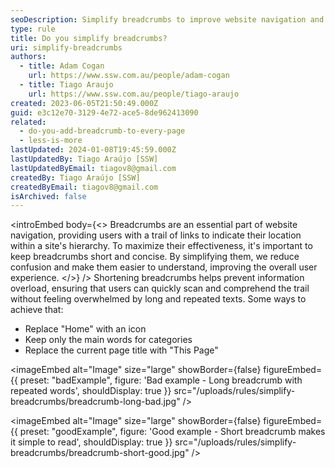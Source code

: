 ```yaml
---
seoDescription: Simplify breadcrumbs to improve website navigation and user experience by reducing information overload and emphasizing primary categories.
type: rule
title: Do you simplify breadcrumbs?
uri: simplify-breadcrumbs
authors:
  - title: Adam Cogan
    url: https://www.ssw.com.au/people/adam-cogan
  - title: Tiago Araujo
    url: https://www.ssw.com.au/people/tiago-araujo
created: 2023-06-05T21:50:49.000Z
guid: e3c12e70-3129-4e72-ace5-8de962413090
related:
  - do-you-add-breadcrumb-to-every-page
  - less-is-more
lastUpdated: 2024-01-08T19:45:59.000Z
lastUpdatedBy: Tiago Araújo [SSW]
lastUpdatedByEmail: tiagov8@gmail.com
createdBy: Tiago Araújo [SSW]
createdByEmail: tiagov8@gmail.com
isArchived: false
---
```


<introEmbed
  body={<>
Breadcrumbs are an essential part of website navigation, providing users with a trail of links to indicate their location within a site's hierarchy. To maximize their effectiveness, it's important to keep breadcrumbs short and concise. By simplifying them, we reduce confusion and make them easier to understand, improving the overall user experience.
  </>}
/>
Shortening breadcrumbs helps prevent information overload, ensuring that users can quickly scan and comprehend the trail without feeling overwhelmed by long and repeated texts. Some ways to achieve that:

- Replace "Home" with an icon
- Keep only the main words for categories
- Replace the current page title with "This Page"

<imageEmbed
  alt="Image"
  size="large"
  showBorder={false}
  figureEmbed={{
    preset: "badExample",
    figure: 'Bad example - Long breadcrumb with repeated words',
    shouldDisplay: true
  }}
  src="/uploads/rules/simplify-breadcrumbs/breadcrumb-long-bad.jpg"
/>

<imageEmbed
  alt="Image"
  size="large"
  showBorder={false}
  figureEmbed={{
    preset: "goodExample",
    figure: 'Good example - Short breadcrumb makes it simple to read',
    shouldDisplay: true
  }}
  src="/uploads/rules/simplify-breadcrumbs/breadcrumb-short-good.jpg"
/>
